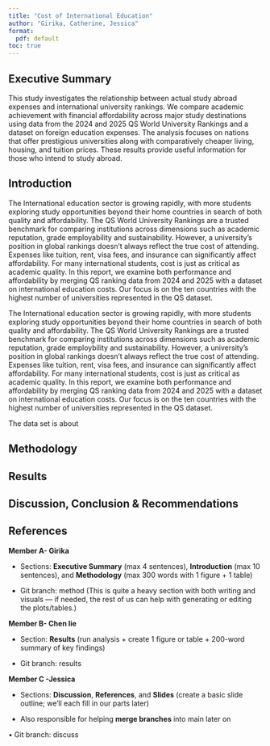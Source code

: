 ```yaml
---
title: "Cost of International Education"
author: "Girika, Catherine, Jessica"
format: 
  pdf: default
toc: true
---
```






## Executive Summary

This study investigates the relationship between actual study abroad expenses and international university rankings.  We compare academic achievement with financial affordability across major study destinations using data from the 2024 and 2025 QS World University Rankings and a dataset on foreign education expenses.  The analysis focuses on nations that offer prestigious universities along with comparatively cheaper living, housing, and tuition prices.  These results provide useful information for those who intend to study abroad.

## Introduction


The International education sector is growing rapidly, with more students exploring study opportunities beyond their home countries in search of both quality and affordability. The QS World University Rankings are a trusted benchmark for comparing institutions across dimensions such as academic reputation, grade employability and sustainability. However, a university’s position in global rankings doesn’t always reflect the true cost of attending. Expenses like tuition, rent, visa fees, and insurance can significantly affect affordability. For many international students, cost is just as critical as academic quality. In this report, we examine both performance and affordability by merging QS ranking data from 2024 and 2025 with a dataset on international education costs. Our focus is on the ten countries with the highest number of universities represented in the QS dataset.


The International education sector is growing rapidly, with more students exploring study opportunities beyond their home countries in search of both quality and affordability. The QS World University Rankings are a trusted benchmark for comparing institutions across dimensions such as academic reputation, grade employbility and sustainability. However, a university’s position in global rankings doesn’t always reflect the true cost of attending. Expenses like tuition, rent, visa fees, and insurance can significantly affect affordability. For many international students, cost is just as critical as academic quality. In this report, we examine both performance and affordability by merging QS ranking data from 2024 and 2025 with a dataset on international education costs. Our focus is on the ten countries with the highest number of universities represented in the QS dataset.



The data set is about 


## Methodology

## Results

## Discussion, Conclusion & Recommendations

## References

**Member A- Girika**

-   Sections: **Executive Summary** (max 4 sentences), **Introduction** (max 10 sentences), and **Methodology** (max 300 words with 1 figure + 1 table)

-   Git branch: method (This is quite a heavy section with both writing and visuals — if needed, the rest of us can help with generating or editing the plots/tables.)

**Member B- Chen lie**

-   Section: **Results** (run analysis + create 1 figure or table + 200-word summary of key findings)

-   Git branch: results

**Member C -Jessica**

-   Sections: **Discussion**, **References**, and **Slides** (create a basic slide outline; we’ll each fill in our parts later)

-   Also responsible for helping **merge branches** into main later on

• Git branch: discuss
